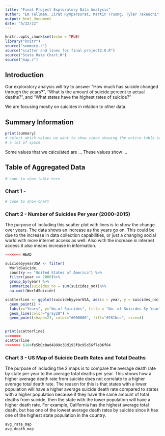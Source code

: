 ```yaml
---
title: "Final Project Exploratory Data Analysis"
author: "Em Tallman, Jirat Rymparsurat, Martin Truong, Tyler Takeuchi"
output: html_document
date: "5/22/22"
---
```


```r
knitr::opts_chunk$set(echo = TRUE)
library("knitr")
source("summary.r")
source("scatter and lines for final project2.0.R")
source("State Rate Chart.R")
source("map.r")
```

## Introduction

Our exploratory analysis will try to answer "How much has suicide changed through the years?", "What is the amount of suicide percent to actual deaths?", and "What states have the highest rates of suicide?"

We are focusing mostly on suicides in relation to other data.

## Summary Information

```r
print(summary)
# select which values we want to show since showing the entire table takes up
# a lot of space
```

Some values that we calculated are ... These values show ...

## Table of Aggregated Data

```r
# code to show table here

```

### Chart 1 -

```r
# code to show chart

```

### Chart 2 - Number of Suicides Per year (2000-2015)

The purpose of including this scatter plot with lines is to show the change over years. The data shows an increase as the years go on. This could be due to the increase in data collection capabilities, or just a changing social world with more internet access as well. Also with the increase in internet access it also means increase in information.

```r
<<<<<<< HEAD

suicidebyyearUSA <- filter(
  WorldSuicide,
  country == "United States of America") %>%
  filter(year >= 2000)%>% 
  group_by(year) %>% 
  summarize(suicides_no = sum(suicides_no))%>%
  na.omit(WorldSuicide)

scatterline <- ggplot(suicidebyyearUSA, aes(x = year, y = suicides_no)) +
  geom_point() +
  labs(x="Years", y="No.of Suicides", title = "No. of Suicides By Year") +
  geom_line(color="gray28") +
  geom_point(shape=23, color="#000000", fill="#261bcc", size=4)

  
print(scatterline)
=======
scatterline
>>>>>>> 6104fe5b0c8ad4809c38d195f8c95d56f7e36f04

```

### Chart 3 - US Map of Suicide Death Rates and Total Deaths

The purpose of including the 2 maps is to compare the average death rate by state per year to the average total deaths per year. This shows how a higher average death rate from suicide does not correlate to a higher average total death rate. The reason for this is that states with a lower population will have a higher average suicide death rate compared to states with a higher population because if they have the same amount of total deaths from suicide, then the state with the lower population will have a higher death rate. For example, California has the highest average total death, but has one of the lowest average death rates by suicide since it has one of the highest state population in the country.

```r
avg_rate_map
avg_death_map

```
